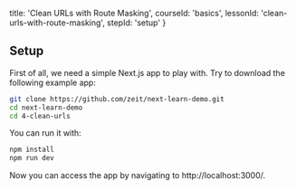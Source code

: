 
  title: 'Clean URLs with Route Masking',
  courseId: 'basics',
  lessonId: 'clean-urls-with-route-masking',
  stepId: 'setup'
}

## Setup

First of all, we need a simple Next.js app to play with. Try to download the following example app:

```sh
git clone https://github.com/zeit/next-learn-demo.git
cd next-learn-demo
cd 4-clean-urls
```

You can run it with:

```sh
npm install
npm run dev
```

Now you can access the app by navigating to http://localhost:3000/.

